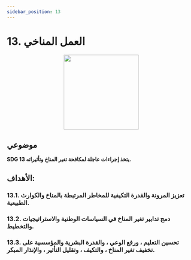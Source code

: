 ```yaml
---
sidebar_position: 13
---
```

# 13. العمل المناخي
<p align="center"><img src="https://www.un.org/sustainabledevelopment/wp-content/uploads/2019/08/E-Goal-13-1024x1024.png" width="200" height="200"/></p>

## **موضوعي**

**SDG 13 يتخذ إجراءات عاجلة لمكافحة تغير المناخ وتأثيراته.**

 ## الأهداف: 
    
 ### 13.1. تعزيز المرونة والقدرة التكيفية للمخاطر المرتبطة بالمناخ والكوارث الطبيعية. 

 ### 13.2. دمج تدابير تغير المناخ في السياسات الوطنية والاستراتيجيات والتخطيط. 

 ### 13.3. تحسين التعليم ، ورفع الوعي ، والقدرة البشرية والمؤسسية على تخفيف تغير المناخ ، والتكيف ، وتقليل التأثير ، والإنذار المبكر.